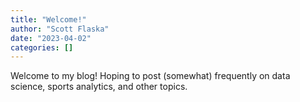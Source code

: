 ```yaml
---
title: "Welcome!"
author: "Scott Flaska"
date: "2023-04-02"
categories: []
---
```


Welcome to my blog! Hoping to post (somewhat) frequently on data science, sports analytics, and other topics.
